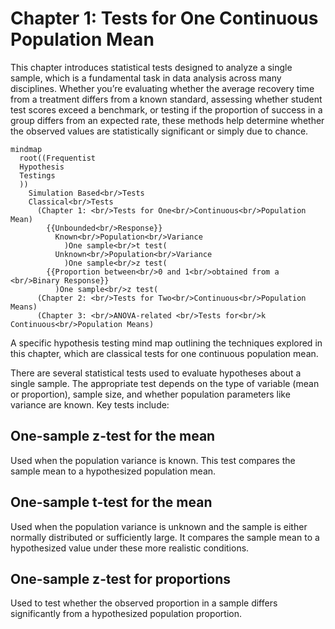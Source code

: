 <!-- Google tag (gtag.js) -->
<script async src="https://www.googletagmanager.com/gtag/js?id=G-DZWGQVJSHE"></script>
<script>
  window.dataLayer = window.dataLayer || [];
  function gtag(){dataLayer.push(arguments);}
  gtag('js', new Date());

  gtag('config', 'G-DZWGQVJSHE');
</script>

# Chapter 1: Tests for One Continuous Population Mean {.unnumbered}

This chapter introduces statistical tests designed to analyze a single sample, which is a fundamental task in data analysis across many disciplines. Whether you're evaluating whether the average recovery time from a treatment differs from a known standard, assessing whether student test scores exceed a benchmark, or testing if the proportion of success in a group differs from an expected rate, these methods help determine whether the observed values are statistically significant or simply due to chance.

::: {#fig-test-chapter-1-mindmap}
```mermaid
mindmap
  root((Frequentist
  Hypothesis 
  Testings
  ))
    Simulation Based<br/>Tests
    Classical<br/>Tests
      (Chapter 1: <br/>Tests for One<br/>Continuous<br/>Population Mean)
        {{Unbounded<br/>Response}}
          Known<br/>Population<br/>Variance
            )One sample<br/>t test(
          Unknown<br/>Population<br/>Variance
            )One sample<br/>z test(
        {{Proportion between<br/>0 and 1<br/>obtained from a <br/>Binary Response}}
          )One sample<br/>z test(
      (Chapter 2: <br/>Tests for Two<br/>Continuous<br/>Population Means)
      (Chapter 3: <br/>ANOVA-related <br/>Tests for<br/>k Continuous<br/>Population Means)
```

A specific hypothesis testing mind map outlining the techniques explored in this chapter, which are classical tests for one continuous population mean.
:::

There are several statistical tests used to evaluate hypotheses about a single sample. The appropriate test depends on the type of variable (mean or proportion), sample size, and whether population parameters like variance are known. Key tests include:

## One-sample z-test for the mean

Used when the population variance is known. This test compares the sample mean to a hypothesized population mean.

## One-sample t-test for the mean

Used when the population variance is unknown and the sample is either normally distributed or sufficiently large. It compares the sample mean to a hypothesized value under these more realistic conditions.

## One-sample z-test for proportions

Used to test whether the observed proportion in a sample differs significantly from a hypothesized population proportion.
